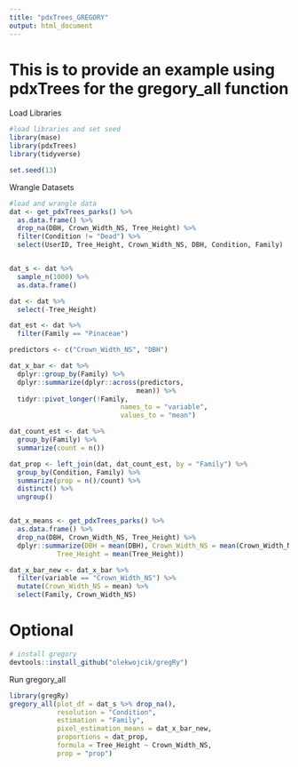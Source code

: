```yaml
---
title: "pdxTrees_GREGORY"
output: html_document
---
```


# This is to provide an example using pdxTrees for the gregory_all function

Load Libraries

```r
#load libraries and set seed
library(mase)
library(pdxTrees)
library(tidyverse)

set.seed(13)
```

Wrangle Datasets

```r
#load and wrangle data
dat <- get_pdxTrees_parks() %>%
  as.data.frame() %>%
  drop_na(DBH, Crown_Width_NS, Tree_Height) %>%
  filter(Condition != "Dead") %>%
  select(UserID, Tree_Height, Crown_Width_NS, DBH, Condition, Family)


dat_s <- dat %>%
  sample_n(1000) %>%
  as.data.frame()

dat <- dat %>%
  select(-Tree_Height)

dat_est <- dat %>%
  filter(Family == "Pinaceae")

predictors <- c("Crown_Width_NS", "DBH")

dat_x_bar <- dat %>%
  dplyr::group_by(Family) %>%
  dplyr::summarize(dplyr::across(predictors,
                                mean)) %>%
  tidyr::pivot_longer(!Family,
                            names_to = "variable",
                            values_to = "mean")

dat_count_est <- dat %>%
  group_by(Family) %>%
  summarize(count = n())

dat_prop <- left_join(dat, dat_count_est, by = "Family") %>%
  group_by(Condition, Family) %>%
  summarize(prop = n()/count) %>%
  distinct() %>%
  ungroup()


dat_x_means <- get_pdxTrees_parks() %>%
  as.data.frame() %>%
  drop_na(DBH, Crown_Width_NS, Tree_Height) %>%
  dplyr::summarize(DBH = mean(DBH), Crown_Width_NS = mean(Crown_Width_NS), 
            Tree_Height = mean(Tree_Height))

dat_x_bar_new <- dat_x_bar %>%
  filter(variable == "Crown_Width_NS") %>%
  mutate(Crown_Width_NS = mean) %>%
  select(Family, Crown_Width_NS)
```

# Optional

```r
# install gregory
devtools::install_github("olekwojcik/gregRy")
```

Run gregory_all

```r
library(gregRy)
gregory_all(plot_df = dat_s %>% drop_na(),
            resolution = "Condition",
            estimation = "Family",
            pixel_estimation_means = dat_x_bar_new,
            proportions = dat_prop,
            formula = Tree_Height ~ Crown_Width_NS,
            prop = "prop")
```